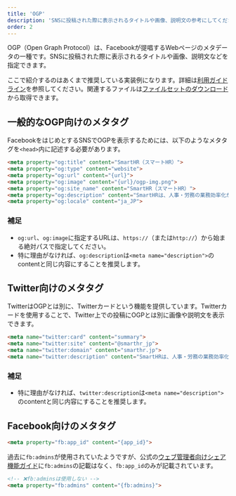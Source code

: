 ```yaml
---
title: 'OGP'
description: 'SNSに投稿された際に表示されるタイトルや画像、説明文の参考にしてください'
order: 2
---
```


OGP（Open Graph Protocol）は、Facebookが提唱するWebページのメタデータの一種です。SNSに投稿された際に表示されるタイトルや画像、説明文などを指定できます。

ここで紹介するのはあくまで推奨している実装例になります。詳細は[利用ガイドライン](/basics/meta/#h2-0)を参照してください。関連するファイルは[ファイルセットのダウンロード](/basics/meta/#h2-2)から取得できます。

## 一般的なOGP向けのメタタグ

FacebookをはじめとするSNSでOGPを表示するためには、以下のようなメタタグを`<head>`内に記述する必要があります。

```html codeBlock
<meta property="og:title" content="SmartHR（スマートHR）">
<meta property="og:type" content="website">
<meta property="og:url" content="{url}">
<meta property="og:image" content="{url}/ogp-img.png">
<meta property="og:site_name" content="SmartHR（スマートHR）">
<meta property="og:description" content="SmartHRは、人事・労務の業務効率化からタレントマネジメントまで、働くすべての人の生産性向上を支える、「クラウド人事労務ソフト」です。">
<meta property="og:locale" content="ja_JP">
```

### 補足

- `og:url`、`og:image`に指定するURLは、`https://`（または`http://`）から始まる絶対パスで指定してください。
- 特に理由がなければ、`og:description`は`<meta name="description">`のcontentと同じ内容にすることを推奨します。

## Twitter向けのメタタグ

TwitterはOGPとは別に、Twitterカードという機能を提供しています。Twitterカードを使用することで、Twitter上での投稿にOGPとは別に画像や説明文を表示できます。

```html codeBlock
<meta name="twitter:card" content="summary">
<meta name="twitter:site" content="@smarthr_jp">
<meta name="twitter:domain" content="smarthr.jp">
<meta name="twitter:description" content="SmartHRは、人事・労務の業務効率化からタレントマネジメントまで、働くすべての人の生産性向上を支える、「クラウド人事労務ソフト」です。">
```

### 補足

- 特に理由がなければ、`twitter:description`は`<meta name="description">`のcontentと同じ内容にすることを推奨します。

## Facebook向けのメタタグ

```html codeBlock
<meta property="fb:app_id" content="{app_id}">
```

過去に`fb:admins`が使用されていたようですが、公式の[ウェブ管理者向けシェア機能ガイド](https://developers.facebook.com/docs/sharing/webmasters/)に`fb:admins`の記載はなく、`fb:app_id`のみが記載されています。

```html codeBlock
<!-- ❌fb:adminsは使用しない -->
<meta property="fb:admins" content="{fb:admins}">
```

